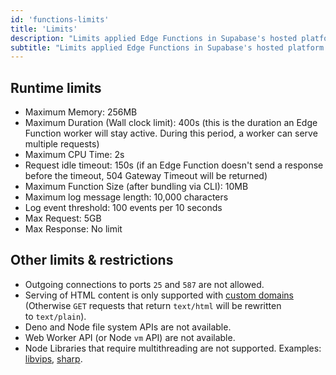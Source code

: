 ```yaml
---
id: 'functions-limits'
title: 'Limits'
description: "Limits applied Edge Functions in Supabase's hosted platform."
subtitle: "Limits applied Edge Functions in Supabase's hosted platform."
---
```


## Runtime limits

- Maximum Memory: 256MB
- Maximum Duration (Wall clock limit): 400s (this is the duration an Edge Function worker will stay active. During this period, a worker can serve multiple requests)
- Maximum CPU Time: 2s
- Request idle timeout: 150s (if an Edge Function doesn't send a response before the timeout, 504 Gateway Timeout will be returned)
- Maximum Function Size (after bundling via CLI): 10MB
- Maximum log message length: 10,000 characters
- Log event threshold: 100 events per 10 seconds
- Max Request: 5GB
- Max Response: No limit

## Other limits & restrictions

- Outgoing connections to ports `25` and `587` are not allowed.
- Serving of HTML content is only supported with [custom domains](/docs/reference/cli/supabase-domains) (Otherwise `GET` requests that return `text/html` will be rewritten to `text/plain`).
- Deno and Node file system APIs are not available.
- Web Worker API (or Node `vm` API) are not available.
- Node Libraries that require multithreading are not supported. Examples: [libvips](https://github.com/libvips/libvips), [sharp](https://github.com/lovell/sharp).
